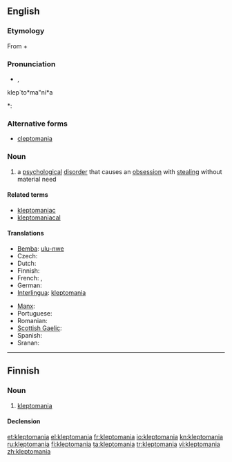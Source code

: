 ==English==

===Etymology===
From {{etyl|grc|en}} {{term|κλέπτω||I steal|tr=kleptō|lang=grc|sc=polytonic}} + {{term|-mania|lang=en}}

===Pronunciation===
* {{IPA|/ˌklɛptəˈmeɪniə/|/-ˈmeɪnjə/}}, {{SAMPA|/%klEpt@"meIni@/|/-"meInj@/}}
klep`to*ma"ni*a
*: {{rhymes|eɪniə}}

===Alternative forms===
* [[cleptomania]]

===Noun===
{{en-noun|-}}

# {{psychology}} a [[psychological]] [[disorder]] that causes an [[obsession]] with [[steal]]ing without material need

====Related terms====
* [[kleptomaniac]]
* [[kleptomaniacal]]

====Translations====
{{trans-top|proclivity to steal}}
* [[Bemba]]: [[ulu-nwe]]
* Czech: {{t-|cs|kleptomanie|f}}
* Dutch: {{t+|nl|kleptomanie|f}}
* Finnish: {{t+|fi|kleptomania}}
* French: {{t+|fr|cleptomanie}}, {{t+|fr|kleptomanie|f}}
* German: {{t+|de|Kleptomanie|f}}
* [[Interlingua]]: [[#Interlingua|kleptomania]]
{{trans-mid}}
* [[Manx]]: {{t-|gv|geidvian|xs=Manx}}
* Portuguese: {{t+|pt|cleptomania|f}}
* Romanian: {{t-|ro|cleptomanie|f}}
* [[Scottish Gaelic]]: {{t-|gd|miann gadachd|m|f|xs=Scottish Gaelic}}
* Spanish: {{t|es|cleptomanía|f}}
* Sranan: {{tø|srn|fufurubakru}}
{{trans-bottom}}

----

==Finnish==

===Noun===
{{infl|fi|noun}}

# [[#English|kleptomania]]

====Declension====
{{fi-decl-kulkija|kleptomani}}

[[et:kleptomania]]
[[el:kleptomania]]
[[fr:kleptomania]]
[[io:kleptomania]]
[[kn:kleptomania]]
[[ru:kleptomania]]
[[fi:kleptomania]]
[[ta:kleptomania]]
[[tr:kleptomania]]
[[vi:kleptomania]]
[[zh:kleptomania]]